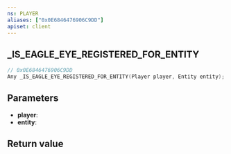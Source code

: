 ```yaml
---
ns: PLAYER
aliases: ["0x0E6846476906C9DD"]
apiset: client
---
```

## _IS_EAGLE_EYE_REGISTERED_FOR_ENTITY

```c
// 0x0E6846476906C9DD
Any _IS_EAGLE_EYE_REGISTERED_FOR_ENTITY(Player player, Entity entity);
```


## Parameters
* **player**:
* **entity**:

## Return value